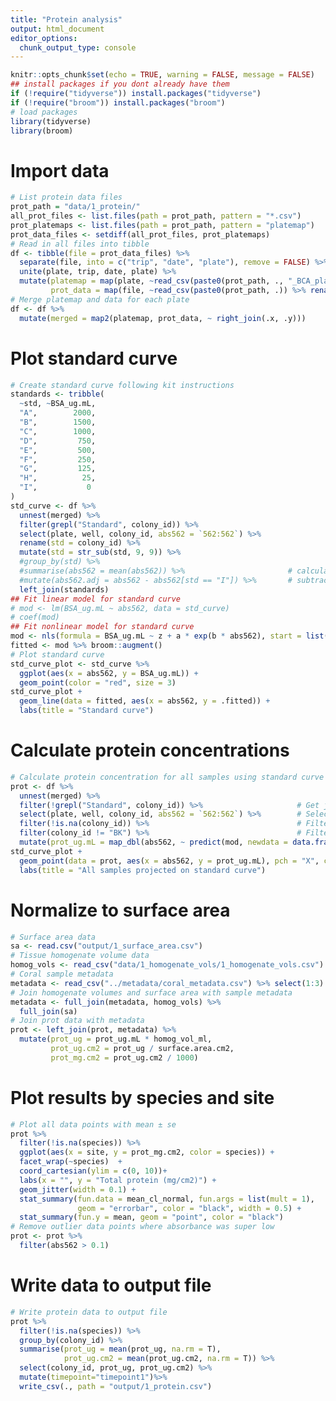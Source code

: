 ```yaml
---
title: "Protein analysis"
output: html_document
editor_options: 
  chunk_output_type: console
---
```


```r
knitr::opts_chunk$set(echo = TRUE, warning = FALSE, message = FALSE)
## install packages if you dont already have them
if (!require("tidyverse")) install.packages("tidyverse")
if (!require("broom")) install.packages("broom")
# load packages
library(tidyverse)
library(broom)
```

# Import data
```r
# List protein data files
prot_path = "data/1_protein/"                                              # Path to prot data directory
all_prot_files <- list.files(path = prot_path, pattern = "*.csv")          # List all files in directory
prot_platemaps <- list.files(path = prot_path, pattern = "platemap")       # List platemap files
prot_data_files <- setdiff(all_prot_files, prot_platemaps)                 # List data files
# Read in all files into tibble
df <- tibble(file = prot_data_files) %>%
  separate(file, into = c("trip", "date", "plate"), remove = FALSE) %>%
  unite(plate, trip, date, plate) %>%
  mutate(platemap = map(plate, ~read_csv(paste0(prot_path, ., "_BCA_platemap.csv"))),
         prot_data = map(file, ~read_csv(paste0(prot_path, .)) %>% rename(well = Well)))
# Merge platemap and data for each plate
df <- df %>%
  mutate(merged = map2(platemap, prot_data, ~ right_join(.x, .y)))
```

# Plot standard curve
```r
# Create standard curve following kit instructions
standards <- tribble(
  ~std, ~BSA_ug.mL,
  "A",        2000,
  "B",        1500,
  "C",        1000,
  "D",         750,
  "E",         500,
  "F",         250,
  "G",         125,
  "H",          25,
  "I",           0
)
std_curve <- df %>%
  unnest(merged) %>%
  filter(grepl("Standard", colony_id)) %>%
  select(plate, well, colony_id, abs562 = `562:562`) %>%
  rename(std = colony_id) %>%
  mutate(std = str_sub(std, 9, 9)) %>%
  #group_by(std) %>%
  #summarise(abs562 = mean(abs562)) %>%                       # calculate mean of standard duplicates
  #mutate(abs562.adj = abs562 - abs562[std == "I"]) %>%       # subtract blank absorbace value from all
  left_join(standards)
## Fit linear model for standard curve
# mod <- lm(BSA_ug.mL ~ abs562, data = std_curve)
# coef(mod)
## Fit nonlinear model for standard curve
mod <- nls(formula = BSA_ug.mL ~ z + a * exp(b * abs562), start = list(z = 0, a = 1, b = 1), data = std_curve)
fitted <- mod %>% broom::augment()
# Plot standard curve
std_curve_plot <- std_curve %>%
  ggplot(aes(x = abs562, y = BSA_ug.mL)) +
  geom_point(color = "red", size = 3) 
std_curve_plot + 
  geom_line(data = fitted, aes(x = abs562, y = .fitted)) +
  labs(title = "Standard curve")
```

# Calculate protein concentrations
```r
# Calculate protein concentration for all samples using standard curve
prot <- df %>%
  unnest(merged) %>%
  filter(!grepl("Standard", colony_id)) %>%                     # Get just samples (not standards)
  select(plate, well, colony_id, abs562 = `562:562`) %>%        # Select only needed columns
  filter(!is.na(colony_id)) %>%                                 # Filter out empty wells
  filter(colony_id != "BK") %>%                                 # Filter out blank wells
  mutate(prot_ug.mL = map_dbl(abs562, ~ predict(mod, newdata = data.frame(abs562 = .))))    # Use standard curve to convert absorbance to protein
std_curve_plot + 
  geom_point(data = prot, aes(x = abs562, y = prot_ug.mL), pch = "X", cex = 5, alpha = 0.3) +
  labs(title = "All samples projected on standard curve")
```

# Normalize to surface area
```r
# Surface area data
sa <- read.csv("output/1_surface_area.csv")
# Tissue homogenate volume data
homog_vols <- read_csv("data/1_homogenate_vols/1_homogenate_vols.csv") %>% select(1:2)
# Coral sample metadata
metadata <- read_csv("../metadata/coral_metadata.csv") %>% select(1:3)
# Join homogenate volumes and surface area with sample metadata
metadata <- full_join(metadata, homog_vols) %>%
  full_join(sa)
# Join prot data with metadata
prot <- left_join(prot, metadata) %>%
  mutate(prot_ug = prot_ug.mL * homog_vol_ml,
         prot_ug.cm2 = prot_ug / surface.area.cm2,
         prot_mg.cm2 = prot_ug.cm2 / 1000)
```

# Plot results by species and site
```r
# Plot all data points with mean ± se
prot %>%
  filter(!is.na(species)) %>%
  ggplot(aes(x = site, y = prot_mg.cm2, color = species)) +
  facet_wrap(~species)  +
  coord_cartesian(ylim = c(0, 10))+
  labs(x = "", y = "Total protein (mg/cm2)") +
  geom_jitter(width = 0.1) +                                            # Plot all points
  stat_summary(fun.data = mean_cl_normal, fun.args = list(mult = 1),    # Plot standard error
               geom = "errorbar", color = "black", width = 0.5) +
  stat_summary(fun.y = mean, geom = "point", color = "black")           # Plot mean
# Remove outlier data points where absorbance was super low
prot <- prot %>%
  filter(abs562 > 0.1)
```

# Write data to output file
```r
# Write protein data to output file
prot %>%
  filter(!is.na(species)) %>%
  group_by(colony_id) %>%
  summarise(prot_ug = mean(prot_ug, na.rm = T),
            prot_ug.cm2 = mean(prot_ug.cm2, na.rm = T)) %>%
  select(colony_id, prot_ug, prot_ug.cm2) %>%
  mutate(timepoint="timepoint1")%>%
  write_csv(., path = "output/1_protein.csv")
```